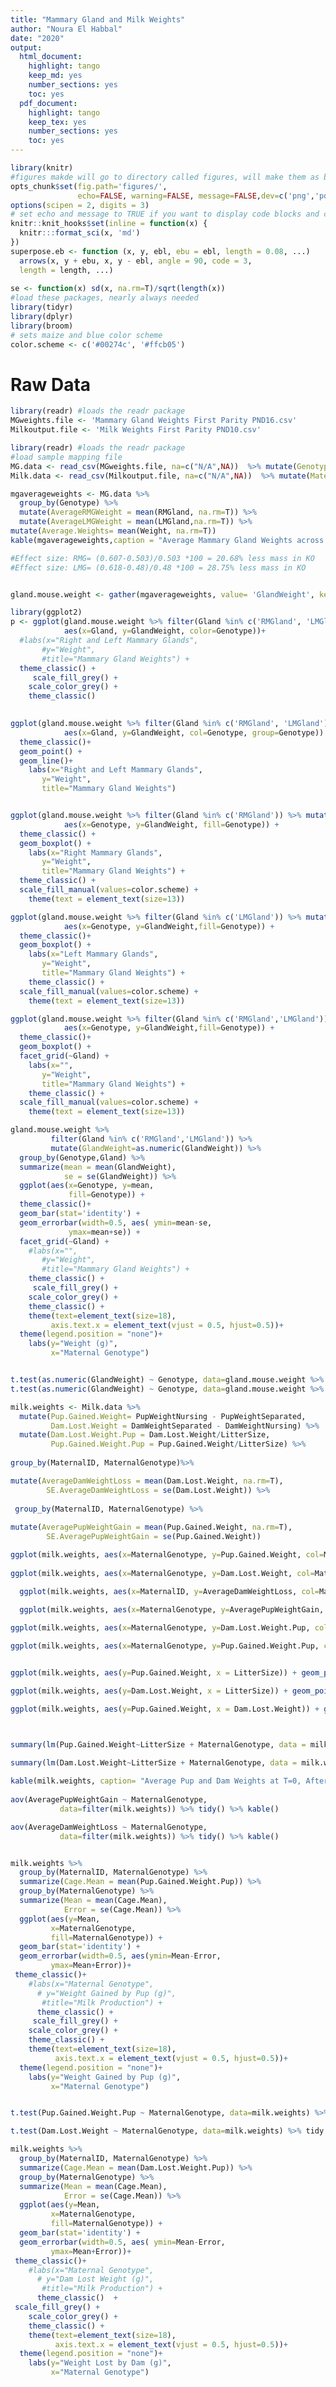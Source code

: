 ```yaml
---
title: "Mammary Gland and Milk Weights"
author: "Noura El Habbal"
date: "2020"
output:
  html_document:
    highlight: tango
    keep_md: yes
    number_sections: yes
    toc: yes
  pdf_document:
    highlight: tango
    keep_tex: yes
    number_sections: yes
    toc: yes
---
```


```r
library(knitr)
#figures makde will go to directory called figures, will make them as both png and pdf files 
opts_chunk$set(fig.path='figures/',
               echo=FALSE, warning=FALSE, message=FALSE,dev=c('png','pdf'))
options(scipen = 2, digits = 3)
# set echo and message to TRUE if you want to display code blocks and code output respectively
knitr::knit_hooks$set(inline = function(x) {
  knitr:::format_sci(x, 'md')
})
superpose.eb <- function (x, y, ebl, ebu = ebl, length = 0.08, ...)
  arrows(x, y + ebu, x, y - ebl, angle = 90, code = 3,
  length = length, ...)
  
se <- function(x) sd(x, na.rm=T)/sqrt(length(x))
#load these packages, nearly always needed
library(tidyr)
library(dplyr)
library(broom)
# sets maize and blue color scheme
color.scheme <- c('#00274c', '#ffcb05')
```


# Raw Data

```r
library(readr) #loads the readr package
MGweights.file <- 'Mammary Gland Weights First Parity PND16.csv'
Milkoutput.file <- 'Milk Weights First Parity PND10.csv'
```

```r
library(readr) #loads the readr package
#load sample mapping file
MG.data <- read_csv(MGweights.file, na=c("N/A",NA))  %>% mutate(Genotype = relevel(as.factor(Genotype), ref="WT"))
Milk.data <- read_csv(Milkoutput.file, na=c("N/A",NA))  %>% mutate(MaternalGenotype = relevel(as.factor(MaternalGenotype), ref="WT"))
```

```r

mgaverageweights <- MG.data %>%
  group_by(Genotype) %>%
  mutate(AverageRMGWeight = mean(RMGland, na.rm=T)) %>%
  mutate(AverageLMGWeight = mean(LMGland,na.rm=T)) %>%
mutate(Average.Weights= mean(Weight, na.rm=T))
kable(mgaverageweights,caption = "Average Mammary Gland Weights across Genotypes")

#Effect size: RMG= (0.607-0.503)/0.503 *100 = 20.68% less mass in KO
#Effect size: LMG= (0.618-0.48)/0.48 *100 = 28.75% less mass in KO


gland.mouse.weight <- gather(mgaverageweights, value= 'GlandWeight', key=Gland, -ID, -Genotype, -D16)

library(ggplot2)
p <- ggplot(gland.mouse.weight %>% filter(Gland %in% c('RMGland', 'LMGland', "Weight'")),
            aes(x=Gland, y=GlandWeight, color=Genotype))+ 
  #labs(x="Right and Left Mammary Glands",
       #y="Weight",
       #title="Mammary Gland Weights") +
  theme_classic() +
     scale_fill_grey() +
    scale_color_grey() +
    theme_classic() 

  
ggplot(gland.mouse.weight %>% filter(Gland %in% c('RMGland', 'LMGland')),
            aes(x=Gland, y=GlandWeight, col=Genotype, group=Genotype)) +
  theme_classic()+
  geom_point() +
  geom_line()+
    labs(x="Right and Left Mammary Glands",
       y="Weight",
       title="Mammary Gland Weights")


ggplot(gland.mouse.weight %>% filter(Gland %in% c('RMGland')) %>% mutate(GlandWeight=as.numeric(GlandWeight)),
            aes(x=Genotype, y=GlandWeight, fill=Genotype)) +
  theme_classic() +
  geom_boxplot() +
    labs(x="Right Mammary Glands",
       y="Weight",
       title="Mammary Gland Weights") + 
  theme_classic() +
  scale_fill_manual(values=color.scheme) +
    theme(text = element_text(size=13))

ggplot(gland.mouse.weight %>% filter(Gland %in% c('LMGland')) %>% mutate(GlandWeight=as.numeric(GlandWeight)),
            aes(x=Genotype, y=GlandWeight,fill=Genotype)) +
  theme_classic()+
  geom_boxplot() +
    labs(x="Left Mammary Glands",
       y="Weight",
       title="Mammary Gland Weights") +
    theme_classic() +
  scale_fill_manual(values=color.scheme) +
    theme(text = element_text(size=13))

ggplot(gland.mouse.weight %>% filter(Gland %in% c('RMGland','LMGland')) %>% mutate(GlandWeight=as.numeric(GlandWeight)),
            aes(x=Genotype, y=GlandWeight,fill=Genotype)) +
  theme_classic()+
  geom_boxplot() +
  facet_grid(~Gland) +
    labs(x="",
       y="Weight",
       title="Mammary Gland Weights") +
    theme_classic() +
  scale_fill_manual(values=color.scheme) +
    theme(text = element_text(size=13))

gland.mouse.weight %>% 
         filter(Gland %in% c('RMGland','LMGland')) %>%
         mutate(GlandWeight=as.numeric(GlandWeight)) %>%
  group_by(Genotype,Gland) %>%
  summarize(mean = mean(GlandWeight),
            se = se(GlandWeight)) %>%
  ggplot(aes(x=Genotype, y=mean,
             fill=Genotype)) +
  theme_classic()+
  geom_bar(stat='identity') + 
  geom_errorbar(width=0.5, aes( ymin=mean-se,
             ymax=mean+se)) +
  facet_grid(~Gland) +
    #labs(x="",
       #y="Weight",
       #title="Mammary Gland Weights") +
    theme_classic() +
     scale_fill_grey() +
    scale_color_grey() +
    theme_classic() +
    theme(text=element_text(size=18),
         axis.text.x = element_text(vjust = 0.5, hjust=0.5))+
  theme(legend.position = "none")+
    labs(y="Weight (g)",
         x="Maternal Genotype")


t.test(as.numeric(GlandWeight) ~ Genotype, data=gland.mouse.weight %>% filter(Gland=="RMGland")) %>% tidy %>% kable(caption="Welch's t-test for effects of genotype on right mammary gland weights")  
t.test(as.numeric(GlandWeight) ~ Genotype, data=gland.mouse.weight %>% filter(Gland=="LMGland")) %>% tidy %>% kable(caption="Welch's t-test for effects of maternal on left mammary gland weights")  


``` 

```r

milk.weights <- Milk.data %>%
  mutate(Pup.Gained.Weight= PupWeightNursing - PupWeightSeparated,
         Dam.Lost.Weight = DamWeightSeparated - DamWeightNursing) %>%
  mutate(Dam.Lost.Weight.Pup = Dam.Lost.Weight/LitterSize,
         Pup.Gained.Weight.Pup = Pup.Gained.Weight/LitterSize) %>%
  
group_by(MaternalID, MaternalGenotype)%>%

mutate(AverageDamWeightLoss = mean(Dam.Lost.Weight, na.rm=T),
        SE.AverageDamWeightLoss = se(Dam.Lost.Weight)) %>%
  
 group_by(MaternalID, MaternalGenotype) %>%
  
mutate(AveragePupWeightGain = mean(Pup.Gained.Weight, na.rm=T),
        SE.AveragePupWeightGain = se(Pup.Gained.Weight))

ggplot(milk.weights, aes(x=MaternalGenotype, y=Pup.Gained.Weight, col=MaternalGenotype)) + geom_boxplot() + geom_jitter() +theme_classic()
  
ggplot(milk.weights, aes(x=MaternalGenotype, y=Dam.Lost.Weight, col=MaternalGenotype)) + geom_boxplot() + geom_jitter()+ theme_classic()

  ggplot(milk.weights, aes(x=MaternalID, y=AverageDamWeightLoss, col=MaternalGenotype, ymax=AverageDamWeightLoss +SE.AverageDamWeightLoss, ymin=AverageDamWeightLoss- SE.AverageDamWeightLoss)) + geom_boxplot() + geom_jitter()+ theme_classic() #Averaged per dam/cage
  
  ggplot(milk.weights, aes(x=MaternalGenotype, y=AveragePupWeightGain, col=MaternalGenotype, ymax=AveragePupWeightGain +SE.AveragePupWeightGain, ymin=AveragePupWeightGain- AveragePupWeightGain)) + geom_boxplot() + geom_jitter()+ theme_classic() #Averaged Across all pups from all litters per dam/cage

ggplot(milk.weights, aes(x=MaternalGenotype, y=Dam.Lost.Weight.Pup, col=MaternalGenotype)) + geom_boxplot() + geom_jitter()+ theme_classic()

ggplot(milk.weights, aes(x=MaternalGenotype, y=Pup.Gained.Weight.Pup, col=MaternalGenotype, group)) + geom_boxplot() + geom_jitter()+ theme_classic()  


ggplot(milk.weights, aes(y=Pup.Gained.Weight, x = LitterSize)) + geom_point(aes( col=MaternalGenotype)) + stat_smooth(method='lm',aes( col=MaternalGenotype))+ theme_classic()

ggplot(milk.weights, aes(y=Dam.Lost.Weight, x = LitterSize)) + geom_point(aes( col=MaternalGenotype)) + stat_smooth(method='lm', aes( col=MaternalGenotype))+ theme_classic()

ggplot(milk.weights, aes(y=Pup.Gained.Weight, x = Dam.Lost.Weight)) + geom_point(aes( col=LitterSize)) + stat_smooth(method='lm')+ theme_classic()



summary(lm(Pup.Gained.Weight~LitterSize + MaternalGenotype, data = milk.weights))

summary(lm(Dam.Lost.Weight~LitterSize + MaternalGenotype, data = milk.weights))
  
kable(milk.weights, caption= "Average Pup and Dam Weights at T=0, After 2h Separation, and After 1h Nursing")
  
aov(AveragePupWeightGain ~ MaternalGenotype,
           data=filter(milk.weights)) %>% tidy() %>% kable()

aov(AverageDamWeightLoss ~ MaternalGenotype,
           data=filter(milk.weights)) %>% tidy() %>% kable()


milk.weights %>%
  group_by(MaternalID, MaternalGenotype) %>%
  summarize(Cage.Mean = mean(Pup.Gained.Weight.Pup)) %>%
  group_by(MaternalGenotype) %>%
  summarize(Mean = mean(Cage.Mean),
            Error = se(Cage.Mean)) %>%
  ggplot(aes(y=Mean,
         x=MaternalGenotype,
         fill=MaternalGenotype)) +
  geom_bar(stat='identity') +
  geom_errorbar(width=0.5, aes(ymin=Mean-Error,
         ymax=Mean+Error))+
 theme_classic()+
    #labs(x="Maternal Genotype",
      # y="Weight Gained by Pup (g)",
       #title="Milk Production") +
      theme_classic() +
     scale_fill_grey() +
    scale_color_grey() +
    theme_classic() +
    theme(text=element_text(size=18),
          axis.text.x = element_text(vjust = 0.5, hjust=0.5))+
  theme(legend.position = "none")+
    labs(y="Weight Gained by Pup (g)",
         x="Maternal Genotype")


t.test(Pup.Gained.Weight.Pup ~ MaternalGenotype, data=milk.weights) %>% tidy %>% kable(caption="Welch's t-test for effects of genotype on milk production")  

t.test(Dam.Lost.Weight ~ MaternalGenotype, data=milk.weights) %>% tidy %>% kable(caption="Welch's t-test for effects of genotype on milk production")  

milk.weights %>%
  group_by(MaternalID, MaternalGenotype) %>%
  summarize(Cage.Mean = mean(Dam.Lost.Weight.Pup)) %>%
  group_by(MaternalGenotype) %>%
  summarize(Mean = mean(Cage.Mean),
            Error = se(Cage.Mean)) %>%
  ggplot(aes(y=Mean,
         x=MaternalGenotype,
         fill=MaternalGenotype)) +
  geom_bar(stat='identity') +
  geom_errorbar(width=0.5, aes( ymin=Mean-Error,
         ymax=Mean+Error))+
 theme_classic()+
    #labs(x="Maternal Genotype",
      # y="Dam Lost Weight (g)",
       #title="Milk Production") +
      theme_classic()  +
 scale_fill_grey() +
    scale_color_grey() +
    theme_classic() +
    theme(text=element_text(size=18),
          axis.text.x = element_text(vjust = 0.5, hjust=0.5))+
  theme(legend.position = "none")+
    labs(y="Weight Lost by Dam (g)",
         x="Maternal Genotype")

```
